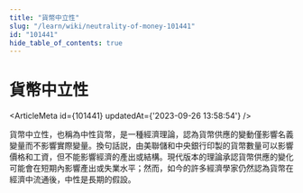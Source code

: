 ```yaml
---
title: "貨幣中立性"
slug: "/learn/wiki/neutrality-of-money-101441"
id: "101441"
hide_table_of_contents: true
---
```



# 貨幣中立性

<ArticleMeta id={101441} updatedAt={'2023-09-26 13:58:54'} />
<div className='border-solid border-b border-t-0 my-4 border-[var(--ifm-color-gray-300)]' />

貨幣中立性，也稱為中性貨幣，是一種經濟理論，認為貨幣供應的變動僅影響名義變量而不影響實際變量。換句話説，由美聯儲和中央銀行印製的貨幣數量可以影響價格和工資，但不能影響經濟的產出或結構。現代版本的理論承認貨幣供應的變化可能會在短期內影響產出或失業水平；然而，如今的許多經濟學家仍然認為貨幣在經濟中流通後，中性是長期的假設。
